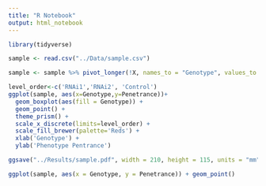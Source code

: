 ```yaml
---
title: "R Notebook"
output: html_notebook
---
```


```r
library(tidyverse)
```

```r
sample <- read.csv("../Data/sample.csv")
```
```r
sample <- sample %>% pivot_longer(!X, names_to = "Genotype", values_to = "Penetrance")
```

```r
level_order<-c('RNAi1','RNAi2', 'Control')
ggplot(sample, aes(x=Genotype,y=Penetrance))+
  geom_boxplot(aes(fill = Genotype)) + 
  geom_point() +
  theme_prism() +
  scale_x_discrete(limits=level_order) +
  scale_fill_brewer(palette='Reds') +
  xlab('Genotype') +
  ylab('Phenotype Pentrance')

ggsave("../Results/sample.pdf", width = 210, height = 115, units = "mm")                           
```




```r
ggplot(sample, aes(x = Genotype, y = Penetrance)) + geom_point()
```


